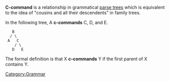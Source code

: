 '''C-command''' is a relationship in grammatical [[parse tree]]s which is equivalent to the idea of "cousins and all their descendents" in family trees.

In the following tree, A '''c-commands''' C, D, and E.

<pre>
   B
  / \
 A   C
    / \
   D   E
</pre>

The formal definition is that X '''c-commands''' Y if the first parent of X contains Y.

[[Category:Grammar]]